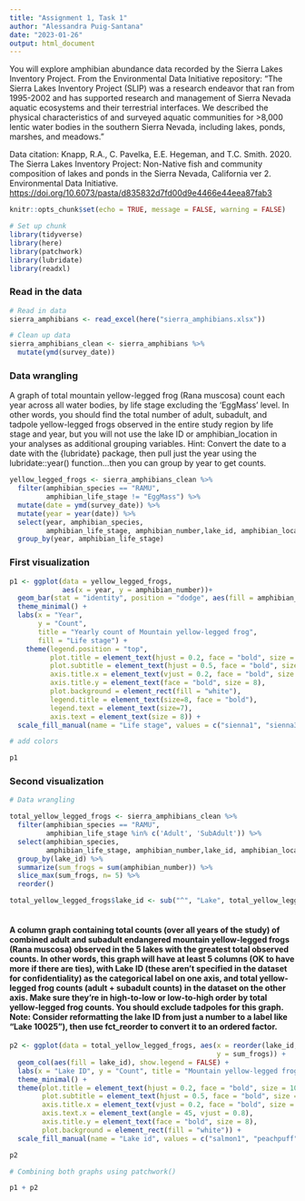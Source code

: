 ```yaml
---
title: "Assignment 1, Task 1"
author: "Alessandra Puig-Santana"
date: "2023-01-26"
output: html_document
---
```


You will explore amphibian abundance data recorded by the Sierra Lakes Inventory Project. From the Environmental Data Initiative repository: "The Sierra Lakes Inventory Project (SLIP) was a research endeavor that ran from 1995-2002 and has supported research and management of Sierra Nevada aquatic ecosystems and their terrestrial interfaces. We described the physical characteristics of and surveyed aquatic communities for \>8,000 lentic water bodies in the southern Sierra Nevada, including lakes, ponds, marshes, and meadows."

Data citation: Knapp, R.A., C. Pavelka, E.E. Hegeman, and T.C. Smith. 2020. The Sierra Lakes Inventory Project: Non-Native fish and community composition of lakes and ponds in the Sierra Nevada, California ver 2. Environmental Data Initiative. <https://doi.org/10.6073/pasta/d835832d7fd00d9e4466e44eea87fab3>

```r
knitr::opts_chunk$set(echo = TRUE, message = FALSE, warning = FALSE)

# Set up chunk
library(tidyverse)
library(here)
library(patchwork)
library(lubridate)
library(readxl)
```

### Read in the data

```r
# Read in data
sierra_amphibians <- read_excel(here("sierra_amphibians.xlsx"))

# Clean up data
sierra_amphibians_clean <- sierra_amphibians %>%
  mutate(ymd(survey_date))
```

### Data wrangling
A graph of total mountain yellow-legged frog (Rana muscosa) count each year across all water bodies, by life stage excluding the 'EggMass' level. In other words, you should find the total number of adult, subadult, and tadpole yellow-legged frogs observed in the entire study region by life stage and year, but you will not use the lake ID or amphibian_location in your analyses as additional grouping variables. Hint: Convert the date to a date with the {lubridate} package, then pull just the year using the lubridate::year() function...then you can group by year to get counts.

```r
yellow_legged_frogs <- sierra_amphibians_clean %>%
  filter(amphibian_species == "RAMU",
         amphibian_life_stage != "EggMass") %>%
  mutate(date = ymd(survey_date)) %>%
  mutate(year = year(date)) %>%
  select(year, amphibian_species,
         amphibian_life_stage, amphibian_number,lake_id, amphibian_location) %>%
  group_by(year, amphibian_life_stage)
```

### First visualization

```r
p1 <- ggplot(data = yellow_legged_frogs, 
             aes(x = year, y = amphibian_number))+
  geom_bar(stat = "identity", position = "dodge", aes(fill = amphibian_life_stage)) +
  theme_minimal() +
  labs(x = "Year",
       y = "Count",
       title = "Yearly count of Mountain yellow-legged frog",
       fill = "Life stage") +
    theme(legend.position = "top",
          plot.title = element_text(hjust = 0.2, face = "bold", size = 10),
          plot.subtitle = element_text(hjust = 0.5, face = "bold", size = 9),
          axis.title.x = element_text(vjust = 0.2, face = "bold", size = 8),
          axis.title.y = element_text(face = "bold", size = 8),
          plot.background = element_rect(fill = "white"),
          legend.title = element_text(size=8, face = "bold"),
          legend.text = element_text(size=7),
          axis.text = element_text(size = 8)) +
  scale_fill_manual(name = "Life stage", values = c("sienna1", "sienna3", "sienna4"))

# add colors

p1
```

### Second visualization
```r
# Data wrangling

total_yellow_legged_frogs <- sierra_amphibians_clean %>%
  filter(amphibian_species == "RAMU",
         amphibian_life_stage %in% c('Adult', 'SubAdult')) %>%
  select(amphibian_species,
         amphibian_life_stage, amphibian_number,lake_id, amphibian_location) %>%
  group_by(lake_id) %>%
  summarize(sum_frogs = sum(amphibian_number)) %>%
  slice_max(sum_frogs, n= 5) %>%
  reorder()

total_yellow_legged_frogs$lake_id <- sub("^", "Lake", total_yellow_legged_frogs$lake_id)
  
```

#### A column graph containing total counts (over all years of the study) of combined adult and subadult endangered mountain yellow-legged frogs (Rana muscosa) observed in the 5 lakes with the greatest total observed counts. In other words, this graph will have at least 5 columns (OK to have more if there are ties), with Lake ID (these aren't specified in the dataset for confidentiality) as the categorical label on one axis, and total yellow-legged frog counts (adult + subadult counts) in the dataset on the other axis. Make sure they're in high-to-low or low-to-high order by total yellow-legged frog counts. You should exclude tadpoles for this graph. Note: Consider reformatting the lake ID from just a number to a label like "Lake 10025"), then use fct_reorder to convert it to an ordered factor.
```r
p2 <- ggplot(data = total_yellow_legged_frogs, aes(x = reorder(lake_id, sum_frogs), 
                                                   y = sum_frogs)) +
  geom_col(aes(fill = lake_id), show.legend = FALSE) +
  labs(x = "Lake ID", y = "Count", title = "Mountain yellow-legged frog count per lake") +
  theme_minimal() +
  theme(plot.title = element_text(hjust = 0.2, face = "bold", size = 10),
        plot.subtitle = element_text(hjust = 0.5, face = "bold", size = 8),
        axis.title.x = element_text(vjust = 0.2, face = "bold", size = 8),
        axis.text.x = element_text(angle = 45, vjust = 0.8),
        axis.title.y = element_text(face = "bold", size = 8),
        plot.background = element_rect(fill = "white")) +
  scale_fill_manual(name = "Lake id", values = c("salmon1", "peachpuff", "salmon", "lightsalmon", "salmon3"))

p2

```

```r
# Combining both graphs using patchwork()

p1 + p2

```

